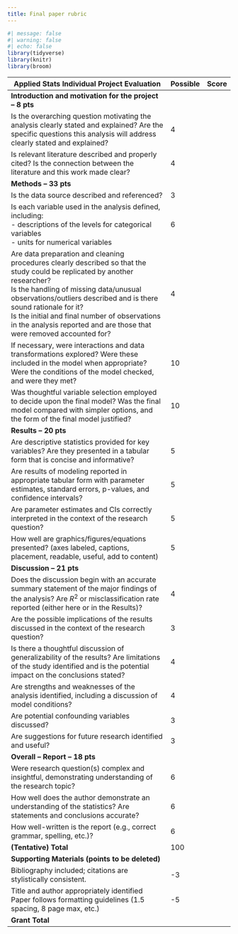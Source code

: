 ```yaml
---
title: Final paper rubric
---
```


```r
#| message: false
#| warning: false
#| echo: false
library(tidyverse)
library(knitr)
library(broom)
```

| Applied Stats Individual Project Evaluation | Possible | Score |
|---------------------------------------------|----------|-------|
| **Introduction and motivation for the project – 8 pts** | | |
| Is the overarching question motivating the analysis clearly stated and explained? Are the specific questions this analysis will address clearly stated and explained? | 4 | |
| Is relevant literature described and properly cited? Is the connection between the literature and this work made clear? | 4 | |
| **Methods – 33 pts** | | |
| Is the data source described and referenced? | 3 | |
| Is each variable used in the analysis defined, including:<br>    -    descriptions of the levels for categorical variables<br>     -    units for numerical variables | 6 | |
| Are data preparation and cleaning procedures clearly described so that the study could be replicated by another researcher?<br> Is the handling of missing data/unusual observations/outliers described and is there sound rationale for it?<br> Is the initial and final number of observations in the analysis reported and are those that were removed accounted for? | 4 | |
| If necessary, were interactions and data transformations explored? Were these included in the model when appropriate? Were the conditions of the model checked, and were they met? | 10 | |
| Was thoughtful variable selection employed to decide upon the final model? Was the final model compared with simpler options, and the form of the final model justified? | 10 | |
| **Results – 20 pts** | | |
| Are descriptive statistics provided for key variables? Are they presented in a tabular form that is concise and informative? | 5 | |
| Are results of modeling reported in appropriate tabular form with parameter estimates, standard errors, p-values, and confidence intervals? | 5 | |
| Are parameter estimates and CIs correctly interpreted in the context of the research question? | 5 | |
| How well are graphics/figures/equations presented? (axes labeled, captions, placement, readable, useful, add to content) | 5 | |
| **Discussion – 21 pts** | | |
| Does the discussion begin with an accurate summary statement of the major findings of the analysis? Are $R^2$ or misclassification rate reported (either here or in the Results)? | 4 | |
| Are the possible implications of the results discussed in the context of the research question? | 3 | |
|Is there a thoughtful discussion of generalizability of the results?  Are limitations of the study identified and is the potential impact on the conclusions stated? | 4 | |
|Are strengths and weaknesses of the analysis identified, including a discussion of model conditions? | 4 | |
|Are potential confounding variables discussed? | 3 | |
|Are suggestions for future research identified and useful? | 3 | |
| **Overall – Report – 18 pts** | | |
|Were research question(s) complex and insightful, demonstrating understanding of the research topic? | 6 | |
|How well does the author demonstrate an understanding of the statistics? Are statements and conclusions accurate? | 6 | |
|How well-written is the report (e.g., correct grammar, spelling, etc.)? | 6 | |
| **(Tentative) Total** | 100 | |
| **Supporting Materials (points to be deleted)** |  | |
| Bibliography included; citations are stylistically consistent. | -3 | |
| Title and author appropriately identified<br> Paper follows formatting guidelines (1.5 spacing, 8 page max, etc.) | -5 | |
| **Grant Total** |  | |
